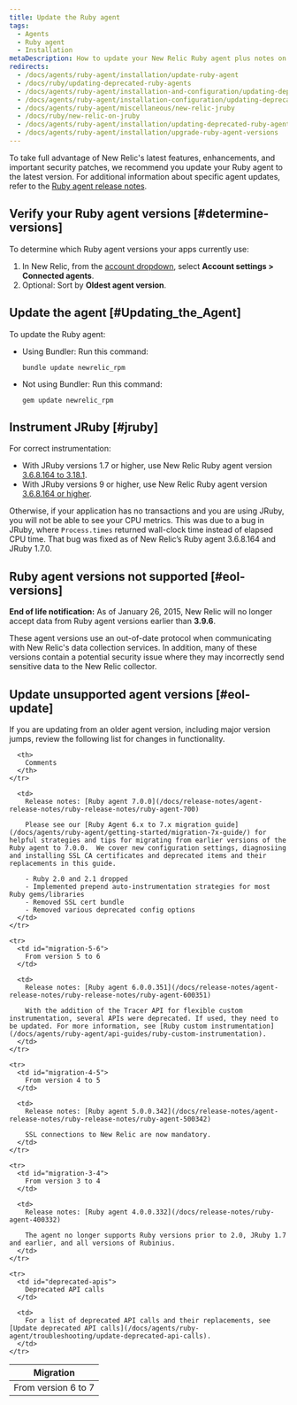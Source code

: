 ```yaml
---
title: Update the Ruby agent
tags:
  - Agents
  - Ruby agent
  - Installation
metaDescription: How to update your New Relic Ruby agent plus notes on EOL support for early agent versions.
redirects:
  - /docs/agents/ruby-agent/installation/update-ruby-agent
  - /docs/ruby/updating-deprecated-ruby-agents
  - /docs/agents/ruby-agent/installation-and-configuration/updating-deprecated-ruby-agents
  - /docs/agents/ruby-agent/installation-configuration/updating-deprecated-ruby-agents
  - /docs/agents/ruby-agent/miscellaneous/new-relic-jruby
  - /docs/ruby/new-relic-on-jruby
  - /docs/agents/ruby-agent/installation/updating-deprecated-ruby-agents
  - /docs/agents/ruby-agent/installation/upgrade-ruby-agent-versions
---
```


To take full advantage of New Relic's latest features, enhancements, and important security patches, we recommend you update your Ruby agent to the latest version. For additional information about specific agent updates, refer to the [Ruby agent release notes](/docs/release-notes/agent-release-notes/ruby-release-notes).

## Verify your Ruby agent versions [#determine-versions]

To determine which Ruby agent versions your apps currently use:

1. In New Relic, from the [account dropdown](/docs/accounts-partnerships/education/getting-started-new-relic/glossary#account-dropdown), select **Account settings > Connected agents**.
2. Optional: Sort by **Oldest agent version**.

## Update the agent [#Updating_the_Agent]

To update the Ruby agent:

* Using Bundler: Run this command:

  ```
  bundle update newrelic_rpm
  ```
* Not using Bundler: Run this command:

  ```
  gem update newrelic_rpm
  ```

## Instrument JRuby [#jruby]

For correct instrumentation:

* With JRuby versions 1.7 or higher, use New Relic Ruby agent version [3.6.8.164 to 3.18.1](/docs/releases/ruby).
* With JRuby versions 9 or higher, use New Relic Ruby agent version [3.6.8.164 or higher](/docs/releases/ruby).

Otherwise, if your application has no transactions and you are using JRuby, you will not be able to see your CPU metrics. This was due to a bug in JRuby, where `Process.times` returned wall-clock time instead of elapsed CPU time. That bug was fixed as of New Relic’s Ruby agent 3.6.8.164 and JRuby 1.7.0.

## Ruby agent versions not supported [#eol-versions]

**End of life notification:** As of January 26, 2015, New Relic will no longer accept data from Ruby agent versions earlier than **3.9.6**.

These agent versions use an out-of-date protocol when communicating with New Relic's data collection services. In addition, many of these versions contain a potential security issue where they may incorrectly send sensitive data to the New Relic collector.

## Update unsupported agent versions [#eol-update]

<Callout variant="important">
  If you are updating from an older agent version, including major version jumps, review the following list for changes in functionality.
</Callout>

<table>
  <thead>
    <tr>
      <th style={{ width: "200px" }}>
        Migration
      </th>

      <th>
        Comments
      </th>
    </tr>
  </thead>

  <tbody>
    <tr>
      <td id="migration-6-7">
        From version 6 to 7
      </td>

      <td>
        Release notes: [Ruby agent 7.0.0](/docs/release-notes/agent-release-notes/ruby-release-notes/ruby-agent-700)

        Please see our [Ruby Agent 6.x to 7.x migration guide](/docs/agents/ruby-agent/getting-started/migration-7x-guide/) for helpful strategies and tips for migrating from earlier versions of the Ruby agent to 7.0.0.  We cover new configuration settings, diagnosiing and installing SSL CA certificates and deprecated items and their replacements in this guide.

        - Ruby 2.0 and 2.1 dropped
        - Implemented prepend auto-instrumentation strategies for most Ruby gems/libraries
        - Removed SSL cert bundle
        - Removed various deprecated config options
      </td>
    </tr>

    <tr>
      <td id="migration-5-6">
        From version 5 to 6
      </td>

      <td>
        Release notes: [Ruby agent 6.0.0.351](/docs/release-notes/agent-release-notes/ruby-release-notes/ruby-agent-600351)

        With the addition of the Tracer API for flexible custom instrumentation, several APIs were deprecated. If used, they need to be updated. For more information, see [Ruby custom instrumentation](/docs/agents/ruby-agent/api-guides/ruby-custom-instrumentation).
      </td>
    </tr>

    <tr>
      <td id="migration-4-5">
        From version 4 to 5
      </td>

      <td>
        Release notes: [Ruby agent 5.0.0.342](/docs/release-notes/agent-release-notes/ruby-release-notes/ruby-agent-500342)

        SSL connections to New Relic are now mandatory.
      </td>
    </tr>

    <tr>
      <td id="migration-3-4">
        From version 3 to 4
      </td>

      <td>
        Release notes: [Ruby agent 4.0.0.332](/docs/release-notes/ruby-agent-400332)

        The agent no longer supports Ruby versions prior to 2.0, JRuby 1.7 and earlier, and all versions of Rubinius.
      </td>
    </tr>

    <tr>
      <td id="deprecated-apis">
        Deprecated API calls
      </td>

      <td>
        For a list of deprecated API calls and their replacements, see [Update deprecated API calls](/docs/agents/ruby-agent/troubleshooting/update-deprecated-api-calls).
      </td>
    </tr>
  </tbody>
</table>
